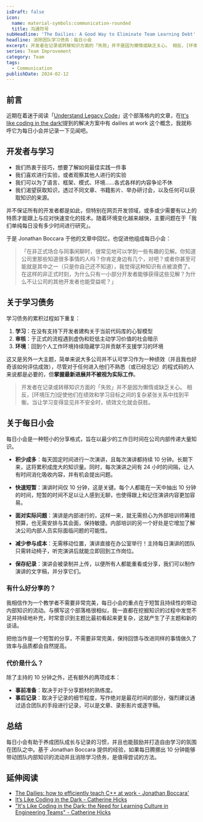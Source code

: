 ```yaml
---
isDraft: false
icon:
  name: material-symbols:communication-rounded
  title: 沟通符号
subHeadline: 'The Dailies: A Good Way to Eliminate Team Learning Debt'
headline: 消除团队学习债务：每日小会
excerpt: 开发者在记录或转移知识方面的「失败」并不是因为懒惰或缺乏关心。 相反，[环境压力]促使他们在绩效和学习目标之间的复杂紧张关系中找到平衡。当让学习变得显见并不安全时，绩效文化就会获胜。透过每日小会的方式，每天花费短小的时间让学习在团队中被提倡鼓励。
series: Team Improvement
category: Team
tags:
  - Communication
publishDate: 2024-02-12
---
```


## 前言

近期在着迷于阅读「[Understand Legacy Code](https://understandlegacycode.com/)」这个部落格内的文章，在[It's like coding in the dark!](https://understandlegacycode.com/blog/its-like-coding-in-the-dark/)提到的解决方案中有 dailies at work 这个概念，我就称呼它为每日小会并记录一下见闻吧。

## 开发者与学习

- 我们热衷于技巧，想要了解如何最佳实践一件事
- 我们喜欢进行实验，或者观察其他人进行的实验
- 我们可以为了语言、框架、模式、环境……各式各样的内容争论不休
- 我们渴望获取知识，透过不同文章、书籍影片、举办研讨会，以及任何可以获取知识的来源。

并不保证所有的开发者都是如此，但特别在网页开发领域，或多或少需要有以上的特质才能跟上与应对快速变化的技术。随着环境变化越来越快，主要问题在于「我们单纯每日没有多少时间进行研究」。

于是 Jonathan Boccara 于他的文章中回忆，也促进他组成每日小会：

> 「在非正式场合与同事闲聊时，很常见地可以学到一些有趣的见解。你知道公司里那些知道很多事情的人吗？你肯定身边有几个，对吧？或者你甚至可能就是其中之一（只是你自己还不知道），我觉得这种知识有点被浪费了。在这样的非正式时刻，为什么只有一小部分开发者能够获得这些见解？为什么不让公司的其他开发者也能受益呢？」

## 关于学习债务

学习债务的累积过程如下重复：

1. **学习**：在没有支持下开发者建构关于当前代码库的心智模型
2. **审核**：于正式的流程遇到虚伪和贬低主动学习价值的社会暗示
3. **环境**：回到个人工作环境持续隐藏学习并贡献不支援学习的环境

这又是另外一大主题，简单来说大多公司并不认可学习作为一种绩效（并且我也好奇该如何评估成效），尽管对于任何进入他们不熟悉（或已经忘记）的程式码的人来说都是必要的，但**掌握最新进展并不被视为实际工作**。

> 开发者在记录或转移知识方面的「失败」并不是因为懒惰或缺乏关心。 相反，[环境压力]促使他们在绩效和学习目标之间的复杂紧张关系中找到平衡。当让学习变得显见并不安全时，绩效文化就会获胜。

## 关于每日小会

每日小会是一种短小的分享格式，旨在以最少的工作日时间在公司内部传递大量知识。

- **积少成多**：每天固定时间进行一次演讲，且每次演讲都持续 10 分钟。长期下来，这将累积成庞大的知识量。同时，每次演讲之间有 24 小时的间隔，让人有时间消化吸收内容，并有机会提出问题。

- **快速短暂**：演讲时间仅 10 分钟，这是关键。每个人都能在一天中抽出 10 分钟的时间，短暂的时间不足以让人感到无聊，也使得跟上和记住演讲内容更加容易。

- **面对实际问题**：演讲是内部进行的，这样一来，就无需担心为外部培训师筹措预算，也无需安排与其会面，保持敏捷。内部培训的另一个好处是它增加了解决公司内部人员实际面临问题的可能性。

- **减少参与成本**：无需移动位置，演讲直接在办公室举行！主持每日演讲的团队只需转动椅子，听完演讲后就能立即回到工作岗位。

- **保存纪录**：演讲会被录制并上传，以便所有人都能重看或分享，我们可以制作演讲的文字稿，并分享它们。

### 有什么好分享的？

我相信作为一个教学者不需要非常完美，每日小会的重点在于短暂且持续性的带动内部知识的流动。与撰写这个部落格很相似，我一直都在挖掘知识的过程中发觉不足并持续地补充，时常意识到主题比最初看起来更复杂，这就产生了子主题和新的谈话。

把他当作是一个短暂的分享，不需要非常完美，保持回馈与改进同样的事情做久了效率与品质都会自然提高。

### 代价是什么？

除了主持的 10 分钟之外，还有额外的两项成本：

- **事前准备**：取决于对于分享题材的熟练度。
- **事后记录**：取决于记录的细节程度，写作绝对是最花时间的部分，强烈建议通过适合团队的手段进行记录，可以是文章、录影影片或逐字稿。

## 总结

每日小会有助于养成团队成长与记录的习惯，并且也能鼓励并打造自由学习的氛围在团队之中。基于 Jonathan Boccara 提供的经验，如果每日腾挪出 10 分钟能够带动团队内部知识的流动并且消除学习债务，是值得尝试的方法。

## 延伸阅读

- [The Dailies: how to efficiently teach C++ at work - Jonathan Boccara'](https://www.fluentcpp.com/2017/04/04/the-dailies-a-new-way-to-learn-at-work/)
- [It’s Like Coding in the Dark - Catherine Hicks](https://www.catharsisinsight.com/_files/ugd/fce7f8_2a41aa82670f4f08a3e403d196bcc341.pdf)
- ["It's Like Coding in the Dark: the Need for Learning Culture in Engineering Teams" - Catherine Hicks](https://www.youtube.com/watch?v=mVec1TzQIMM)
